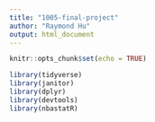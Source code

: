 ```yaml
---
title: "1005-final-project"
author: "Raymond Hu"
output: html_document
---
```


```r
knitr::opts_chunk$set(echo = TRUE)

library(tidyverse)
library(janitor)
library(dplyr)
library(devtools)
library(nbastatR)
```

